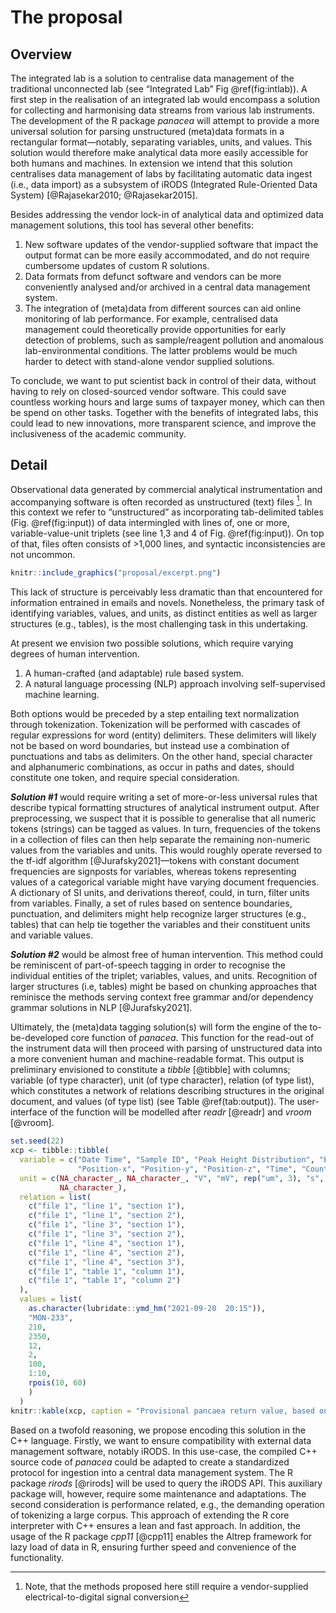 # The proposal

<!--
This is where the proposal should be outlined. 
-->

## Overview

The integrated lab  is a solution to centralise data management of the traditional unconnected lab (see "Integrated Lab" Fig \@ref(fig:intlab)). A first step in the realisation of an integrated lab would encompass a solution for collecting and harmonising data streams from various lab instruments. The development of the R package *panacea* will attempt to provide a more universal solution for parsing unstructured (meta)data formats in a rectangular format---notably, separating variables, units, and values. This solution would therefore make analytical data more easily accessible for both humans and machines. In extension we intend that this solution centralises data management of labs by facilitating automatic data ingest (i.e., data import) as a subsystem of iRODS (Integrated Rule-Oriented Data System) [@Rajasekar2010; @Rajasekar2015]. 

Besides addressing the vendor lock-in of analytical data and optimized data management solutions, this tool has several other benefits:

1. New software updates of the vendor-supplied software that impact the output format can be more easily accommodated, and do not require cumbersome updates of custom R solutions. 
2. Data formats from defunct software and vendors can be more conveniently analysed and/or archived in a central data management system.
3. The integration of (meta)data from different sources can aid online monitoring of lab performance. For example, centralised data management could theoretically provide opportunities for early detection of problems, such as sample/reagent pollution and anomalous lab-environmental conditions. The latter problems would be much harder to detect with stand-alone vendor supplied solutions.

To conclude, we want to put scientist back in control of their data, without having to rely on closed-sourced vendor software. This could save countless working hours and large sums of taxpayer money, which can then be spend on other tasks. Together with the benefits of integrated labs, this could lead to new innovations, more transparent science, and improve the inclusiveness of the academic community. 

<!--
At a high-level address what your proposal is and how it will address the problem identified. Highlight any benefits to the R Community that follow from solving the problem. This should be your most compelling section.
-->


## Detail {#sec:Detail}

Observational data generated by commercial analytical instrumentation and accompanying software is often recorded as unstructured (text) files ^[Note, that the methods proposed here still require a vendor-supplied electrical-to-digital signal conversion]. In this context we refer to "unstructured" as incorporating tab-delimited tables (Fig. \@ref(fig:input)) of data intermingled with lines of, one or more, variable-value-unit triplets (see line 1,3 and 4 of Fig. \@ref(fig:input)). On top of that, files often consists of >1,000 lines, and syntactic inconsistencies are not uncommon. 


```r
knitr::include_graphics("proposal/excerpt.png")
```


This lack of structure is perceivably less dramatic than that encountered for information entrained in emails and novels. Nonetheless, the primary task of identifying variables, values, and units, as distinct entities as well as larger structures (e.g., tables), is the most challenging task in this undertaking.

At present we envision two possible solutions, which require varying degrees of human intervention.

1. A human-crafted (and adaptable) rule based system.
2. A natural language processing (NLP) approach involving self-supervised machine learning.

Both options would be preceded by a step entailing text normalization through tokenization. Tokenization will be performed with cascades of regular expressions for word (entity) delimiters.  These delimiters will likely not be based on word boundaries, but instead use a combination of punctuations and tabs as delimiters. On the other hand, special character and alphanumeric combinations, as occur in paths and dates, should constitute one token, and require special consideration. 

***Solution #1*** would require writing a set of more-or-less universal rules that describe typical formatting structures of analytical instrument output. After preprocessing, we suspect that it is possible to generalise that all numeric tokens (strings) can be tagged as values. In turn, frequencies of the tokens in a collection of files can then help separate the remaining non-numeric values from the variables and units. This would roughly operate reversed to the tf-idf algorithm [@Jurafsky2021]---tokens with constant document frequencies are signposts for variables, whereas tokens representing values of a categorical variable might have varying document frequencies. A dictionary of SI units, and derivations thereof, could, in turn, filter units from variables. Finally, a set of rules based on sentence boundaries, punctuation, and delimiters might help recognize larger structures (e.g., tables) that can help tie together the variables and their constituent units and variable values. 

***Solution #2*** would be almost free of human intervention. This method could be reminiscent of part-of-speech tagging in order to recognise the individual entities of the triplet; variables, values, and units. Recognition of larger structures (i.e, tables) might be based on chunking approaches that reminisce the methods serving context free grammar and/or dependency grammar solutions in NLP [@Jurafsky2021].

Ultimately, the (meta)data tagging solution(s) will form the engine of the to-be-developed core function of *panacea*. This function for the read-out of the instrument data will then proceed with parsing of unstructured data into a more convenient human and machine-readable format. This output is preliminary envisioned to constitute a *tibble* [@tibble] with columns; variable (of type character), unit (of type character), relation (of type list), which constitutes a network of relations describing structures in the original document, and values (of type list) (see Table \@ref(tab:output)). The user-interface of the function will be modelled after *readr* [@readr] and *vroom* [@vroom].

```r
set.seed(22)
xcp <- tibble::tibble(
  variable = c("Date Time", "Sample ID", "Peak Height Distribution", "EMHV", 
               "Position-x", "Position-y", "Position-z", "Time", "Count"),
  unit = c(NA_character_, NA_character_, "V", "mV", rep("um", 3), "s", 
           NA_character_),
  relation = list(
    c("file 1", "line 1", "section 1"),
    c("file 1", "line 1", "section 2"),
    c("file 1", "line 3", "section 1"),
    c("file 1", "line 3", "section 2"),
    c("file 1", "line 4", "section 1"),
    c("file 1", "line 4", "section 2"),
    c("file 1", "line 4", "section 3"),
    c("file 1", "table 1", "column 1"),
    c("file 1", "table 1", "column 2")
  ),
  values = list(
    as.character(lubridate::ymd_hm("2021-09-20  20:15")),
    "MON-233",
    210,
    2350,
    12,
    2,
    100,
    1:10,
    rpois(10, 60)
    )
  )  
knitr::kable(xcp, caption = "Provisional pancaea return value, based on the analytical data output of a virtual machine of Fig. \\ref{fig:input}.")
```


Based on a twofold reasoning, we propose encoding this solution in the C++ language. Firstly, we want to ensure compatibility with external data management software, notably iRODS. In this use-case, the compiled C++ source code of *panacea* could be adapted to create a standardized protocol for ingestion into a central data management system. The R package *rirods* [@rirods] will be used to query the iRODS API. This auxiliary package will, however, require some maintenance and adaptations. The second consideration is performance related, e.g., the demanding operation of tokenizing a large corpus. This approach of extending the R core interpreter with C++ ensures a lean and fast approach. In addition, the usage of the R package *cpp11* [@cpp11] enables the Altrep framework for lazy load of data in R, ensuring further speed and convenience of the functionality.  


<!--
Go into more detail about the specifics of the project and it delivers against the problem.

Depending on project type the detail section should include:

 - [ ] Minimum Viable Product
 - [ ] Architecture
 - [ ] Assumptions
-->
